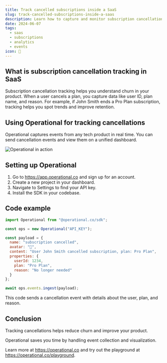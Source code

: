 ```yaml
---
title: Track cancelled subscriptions inside a SaaS
slug: track-cancelled-subscriptions-inside-a-saas
description: Learn how to capture and monitor subscription cancellation events in your SaaS product using Operational
date: 2024-06-07
tags:
  - saas
  - subscriptions
  - analytics
  - events
icon: 🔔
---
```


## What is subscription cancellation tracking in SaaS

Subscription cancellation tracking helps you understand churn in your product. When a user cancels a plan, you capture data like user ID, plan name, and reason. For example, if John Smith ends a Pro Plan subscription, tracking helps you spot trends and improve retention.

## Using Operational for tracking cancellations

Operational captures events from any tech product in real time. You can send cancellation events and view them on a unified dashboard.

![Operational in action](https://operational.co/images/misc/ops-usage.jpg)

## Setting up Operational

1. Go to https://app.operational.co and sign up for an account.
2. Create a new project in your dashboard.
3. Navigate to Settings to find your API key.
4. Install the SDK in your codebase.

## Code example

```javascript
import Operational from "@operational.co/sdk";

const ops = new Operational("API_KEY");

const payload = {
  name: "subscription cancelled",
  avatar: "🔔",
  content: "User John Smith cancelled subscription, plan: Pro Plan",
  properties: {
    userId: 1234,
    plan: "Pro Plan",
    reason: "No longer needed"
  }
};

await ops.events.ingest(payload);
```

This code sends a cancellation event with details about the user, plan, and reason.

## Conclusion

Tracking cancellations helps reduce churn and improve your product.

Operational saves you time by handling event collection and visualization.

Learn more at https://operational.co and try out the playground at https://operational.co/playground.
